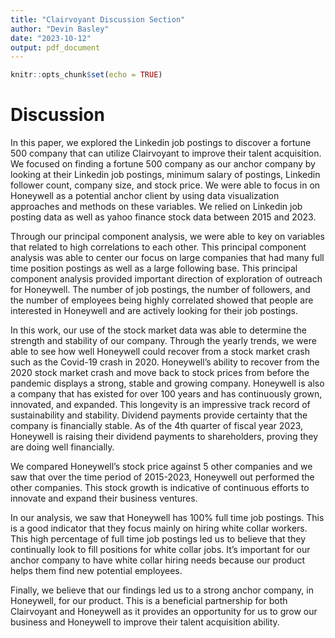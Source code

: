 ```yaml
---
title: "Clairvoyant Discussion Section"
author: "Devin Basley"
date: "2023-10-12"
output: pdf_document
---
```


```r
knitr::opts_chunk$set(echo = TRUE)
```


# Discussion

In this paper, we explored the Linkedin job postings to discover a fortune 500 company that can utilize Clairvoyant to improve their talent acquisition. We focused on finding a fortune 500 company as our anchor company by looking at their Linkedin job postings, minimum salary of postings, Linkedin follower count, company size, and stock price. We were able to focus in on Honeywell as a potential anchor client by using data visualization approaches and methods on these variables. We relied on Linkedin job posting data as well as yahoo finance stock data between 2015 and 2023. 

Through our principal component analysis, we were able to key on variables that related to high correlations to each other. This principal component analysis was able to center our focus on large companies that had many full time position postings as well as a large following base. This principal component analysis provided important direction of exploration of outreach for Honeywell. The number of job postings, the number of followers, and the number of employees being highly correlated showed that people are interested in Honeywell and are actively looking for their job postings.

In this work, our use of the stock market data was able to determine the strength and stability of our company. Through the yearly trends, we were able to see how well Honeywell could recover from a stock market crash such as the Covid-19 crash in 2020. Honeywell's ability to recover from the 2020 stock market crash and move back to stock prices from before the pandemic displays a strong, stable and growing company. Honeywell is also a company that has existed for over 100 years and has continuously grown, innovated, and expanded. This longevity is an impressive track record of sustainability and stability. Dividend payments provide certainty that the company is financially stable.  As of the 4th quarter of fiscal year 2023, Honeywell is raising their dividend payments to shareholders, proving they are doing well financially. 

We compared Honeywell's stock price against 5 other companies and we saw that over the time period of 2015-2023, Honeywell out performed the other companies. This stock growth is indicative of continuous efforts to innovate and expand their business ventures. 

In our analysis, we saw that Honeywell has 100% full time job postings. This is a good indicator that they focus mainly on hiring white collar workers. This high percentage of full time job postings led us to believe that they continually look to fill positions for white collar jobs. It's important for our anchor company to have white collar hiring needs because our product helps them find new potential employees. 

Finally, we believe that our findings led us to a strong anchor company, in Honeywell, for our product. This is a beneficial partnership for both Clairvoyant and Honeywell as it provides an opportunity for us to grow our business and Honeywell to improve their talent acquisition ability.





